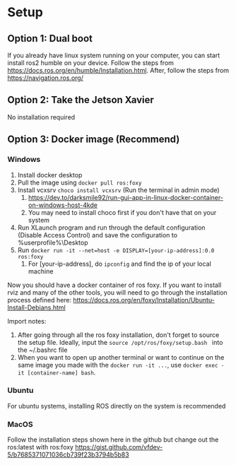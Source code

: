 # Setup 
## Option 1: Dual boot
If you already have linux system running on your computer, you can 
start install ros2 humble on your device. Follow the steps from 
https://docs.ros.org/en/humble/Installation.html. After, follow the steps from
https://navigation.ros.org/

## Option 2: Take the Jetson Xavier
No installation required

## Option 3: Docker image (Recommend)
### Windows
1. Install docker desktop 
2. Pull the image using ```docker pull ros:foxy```
3. Install vcxsrv ```choco install vcxsrv``` (Run the terminal in admin mode)
    1. https://dev.to/darksmile92/run-gui-app-in-linux-docker-container-on-windows-host-4kde
    2. You may need to install choco first if you don't have that on your system 
4. Run XLaunch program and run through the default configuration (Disable Access Control) and save the configuration to %userprofile%\Desktop
5. Run ```docker run -it --net=host -e DISPLAY=[your-ip-address]:0.0 ros:foxy```
    1. For [your-ip-address], do ```ipconfig``` and find the ip of your local machine

Now you should have a docker container of ros foxy. If you want to install rviz and many of the other tools, you will need to go through
the installation process defined here: https://docs.ros.org/en/foxy/Installation/Ubuntu-Install-Debians.html <br/>

Import notes: 
1. After going through all the ros foxy installation, don't forget to source the setup file. Ideally, input the 
```source /opt/ros/foxy/setup.bash ```
into the ~/.bashrc file
2. When you want to open up another terminal or want to continue on the same image you made with the `docker run -it ...`, use 
```docker exec -it [container-name] bash```. 

### Ubuntu
For ubuntu systems, installing ROS directly on the system is recommended

### MacOS
Follow the installation steps shown here in the github but change out the ros:latest with ros:foxy
https://gist.github.com/vfdev-5/b7685371071036cb739f23b3794b5b83
